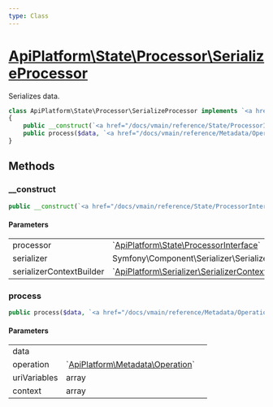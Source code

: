 ```yaml
---
type: Class
---
```


# [ApiPlatform\State\Processor\SerializeProcessor](/docs/vmain/reference/State/Processor/SerializeProcessor)

Serializes data.


```php
class ApiPlatform\State\Processor\SerializeProcessor implements `<a href="/docs/vmain/reference/State/ProcessorInterface">ApiPlatform\State\ProcessorInterface</a>`
{
    public __construct(`<a href="/docs/vmain/reference/State/ProcessorInterface">ApiPlatform\State\ProcessorInterface</a>` $processor, Symfony\Component\Serializer\SerializerInterface $serializer, `<a href="/docs/vmain/reference/Serializer/SerializerContextBuilderInterface">ApiPlatform\Serializer\SerializerContextBuilderInterface</a>` $serializerContextBuilder)
    public process($data, `<a href="/docs/vmain/reference/Metadata/Operation">ApiPlatform\Metadata\Operation</a>` $operation, array $uriVariables, array $context)
}
```
## Methods

### __construct



```php
public __construct(`<a href="/docs/vmain/reference/State/ProcessorInterface">ApiPlatform\State\ProcessorInterface</a>` $processor, Symfony\Component\Serializer\SerializerInterface $serializer, `<a href="/docs/vmain/reference/Serializer/SerializerContextBuilderInterface">ApiPlatform\Serializer\SerializerContextBuilderInterface</a>` $serializerContextBuilder)
```

#### Parameters

<table><tbody>
<tr><td>processor</td><td>`<a href="/docs/vmain/reference/State/ProcessorInterface">ApiPlatform\State\ProcessorInterface</a>`</td><td></td></tr><tr><td>serializer</td><td>Symfony\Component\Serializer\SerializerInterface</td><td></td></tr><tr><td>serializerContextBuilder</td><td>`<a href="/docs/vmain/reference/Serializer/SerializerContextBuilderInterface">ApiPlatform\Serializer\SerializerContextBuilderInterface</a>`</td><td></td></tr>
</tbody>
</table>

### process



```php
public process($data, `<a href="/docs/vmain/reference/Metadata/Operation">ApiPlatform\Metadata\Operation</a>` $operation, array $uriVariables, array $context)
```

#### Parameters

<table><tbody>
<tr><td>data</td><td></td><td></td></tr><tr><td>operation</td><td>`<a href="/docs/vmain/reference/Metadata/Operation">ApiPlatform\Metadata\Operation</a>`</td><td></td></tr><tr><td>uriVariables</td><td>array</td><td></td></tr><tr><td>context</td><td>array</td><td></td></tr>
</tbody>
</table>
